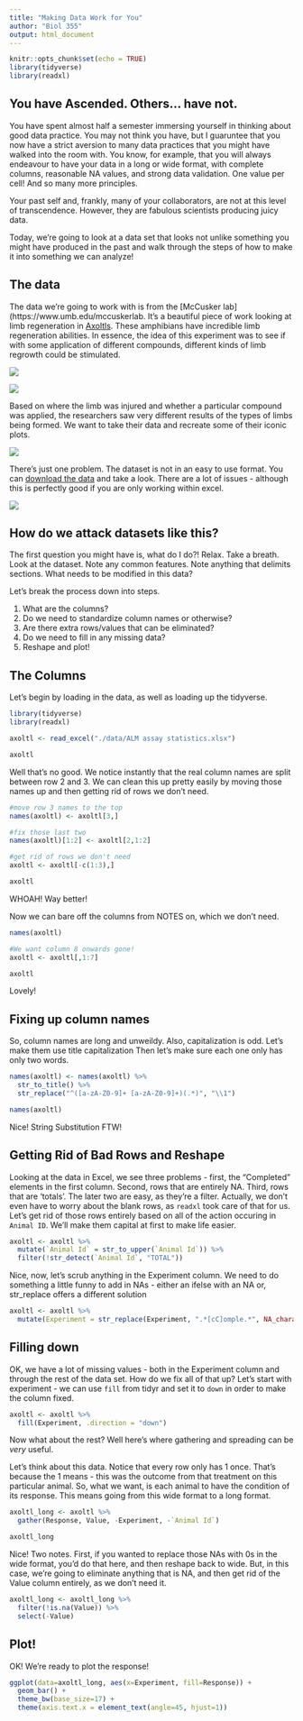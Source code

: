```yaml
---
title: "Making Data Work for You"
author: "Biol 355"
output: html_document
---
```


```r
knitr::opts_chunk$set(echo = TRUE)
library(tidyverse)
library(readxl)
```

## You have Ascended. Others... have not.

You have spent almost half a semester immersing yourself in thinking about good data practice. You may not think you have, but I guaruntee that you now have a strict aversion to many data practices that you might have walked into the room with. You know, for example, that you will always endeavour to have your data in a long or wide format, with complete columns, reasonable NA values, and strong data validation. One value per cell! And so many more principles.  

Your past self and, frankly, many of your collaborators, are not at this level of transcendence. However, they are fabulous scientists producing juicy data.  
  
Today, we're going to look at a data set that looks not unlike something you might have produced in the past and walk through the steps of how to make it into something we can analyze!  

## The data

The data we're going to work with is from the [McCusker lab](https://www.umb.edu/mccuskerlab. It's a beautiful piece of work looking at limb regeneration in [Axoltls](https://en.wikipedia.org/wiki/Axolotl). These amphibians have incredible limb regeneration abilities. In essence, the idea of this experiment was to see if with some application of different compounds, different kinds of limb regrowth could be stimulated.

![](./images/axoltl/biology.jpg)

![](./images/axoltl/example.jpg)

Based on where the limb was injured and whether a particular compound was applied, the researchers saw very different results of the types of limbs being formed. We want to take their data and recreate some of their iconic plots.

![](./images/axoltl/figure.jpg)

There's just one problem. The dataset is not in an easy to use format. You can [download the data](./data/ALM assay statistics.xlsx) and take a look. There are a lot of issues - although this is perfectly good if you are only working within excel.

![](./images/axoltl/data.jpg)

## How do we attack datasets like this?

The first question you might have is, what do I do?!  Relax. Take a breath. Look at the dataset. Note any common features. Note anything that delimits sections. What needs to be modified in this data?  
  
Let's break the process down into steps.

1. What are the columns?  
2. Do we need to standardize column names or otherwise?  
3. Are there extra rows/values that can be eliminated?  
4. Do we need to fill in any missing data?  
5. Reshape and plot!

## The Columns

Let's begin by loading in the data, as well as loading up the tidyverse.

```r
library(tidyverse)
library(readxl)

axoltl <- read_excel("./data/ALM assay statistics.xlsx")

axoltl
```

Well that's no good. We notice instantly that the real column names are split between row 2 and 3. We can clean this up pretty easily by moving those names up and then getting rid of rows we don't need.

```r
#move row 3 names to the top
names(axoltl) <- axoltl[3,]

#fix those last two
names(axoltl)[1:2] <- axoltl[2,1:2]

#get rid of rows we don't need
axoltl <- axoltl[-c(1:3),]

axoltl
```

WHOAH! Way better!

Now we can bare off the columns from NOTES on, which we don't need.

```r
names(axoltl)

#We want column 8 onwards gone!
axoltl <- axoltl[,1:7]

axoltl
```

Lovely!

## Fixing up column names

So, column names are long and unweildy. Also, capitalization is odd. Let's make them use title capitalization Then let's make sure each one only has only two words.

```r
names(axoltl) <- names(axoltl) %>%
  str_to_title() %>%
  str_replace("^([a-zA-Z0-9]+ [a-zA-Z0-9]+)(.*)", "\\1")

names(axoltl) 
```

Nice! String Substitution FTW!

## Getting Rid of Bad Rows and Reshape

Looking at the data in Excel, we see three problems - first, the "Completed" elements in the first column. Second, rows that are entirely NA. Third, rows that are 'totals'. The later two are easy, as they're a filter. Actually, we don't even have to worry about the blank rows, as `readxl` took care of that for us. Let's get rid of those rows entirely based on all of the action occuring in `Animal ID`. We'll make them capital at first to make life easier.

```r
axoltl <- axoltl %>%
  mutate(`Animal Id` = str_to_upper(`Animal Id`)) %>%
  filter(!str_detect(`Animal Id`, "TOTAL"))
```

Nice, now, let's scrub anything in the Experiment column. We need to do something a little funny to add in NAs - either an ifelse with an NA or, str_replace offers a different solution

```r
axoltl <- axoltl %>%
  mutate(Experiment = str_replace(Experiment, ".*[cC]omple.*", NA_character_))
```

## Filling down
OK, we have a lot of missing values - both in the Experiment column and through the rest of the data set. How do we fix all of that up? Let's start with experiment - we can use `fill` from tidyr and set it to `down` in order to make the column fixed.

```r
axoltl <- axoltl %>%
  fill(Experiment, .direction = "down")
```

Now what about the rest? Well here's where gathering and spreading can be *very* useful.

Let's think about this data. Notice that every row only has 1 once. That's because the 1 means - this was the outcome from that treatment on this particular animal. So, what we want, is each animal to have the condition of its response. This means going from this wide format to a long format.

```r
axoltl_long <- axoltl %>%
  gather(Response, Value, -Experiment, -`Animal Id`)

axoltl_long
```

Nice! Two notes. First, if you wanted to replace those NAs with 0s in the wide format, you'd do that here, and then reshape back to wide. But, in this case, we're going to eliminate anything that is NA, and then get rid of the Value column entirely, as we don't need it.

```r
axoltl_long <- axoltl_long %>%
  filter(!is.na(Value)) %>%
  select(-Value)
```

## Plot!
OK! We're ready to plot the response! 

```r
ggplot(data=axoltl_long, aes(x=Experiment, fill=Response)) +
  geom_bar() +
  theme_bw(base_size=17) +
  theme(axis.text.x = element_text(angle=45, hjust=1)) 
```
